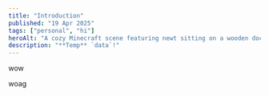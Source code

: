 ```yaml
---
title: "Introduction"
published: "19 Apr 2025"
tags: ["personal", "hi"]
heroAlt: "A cozy Minecraft scene featuring newt sitting on a wooden dock surrounded by glowing lanterns and hanging vines. The area is framed by pink cherry blossom trees and softly lit structures, all beautifully reflected in the calm water below. The atmosphere is warm and peaceful, enhanced by nighttime lighting and shader effects."
description: "**Temp** `data`!"
---
```



wow

<div class="flex">
    <Skin height={250} controls={Controls.RotateHori} walking />
    <Skin
        height={250}
        controls={Controls.Rotate}
        uuid="c7da90d56a054217b94a7d427cbbcad8"
        cape={"labymod"}
    />
</div>

woag
